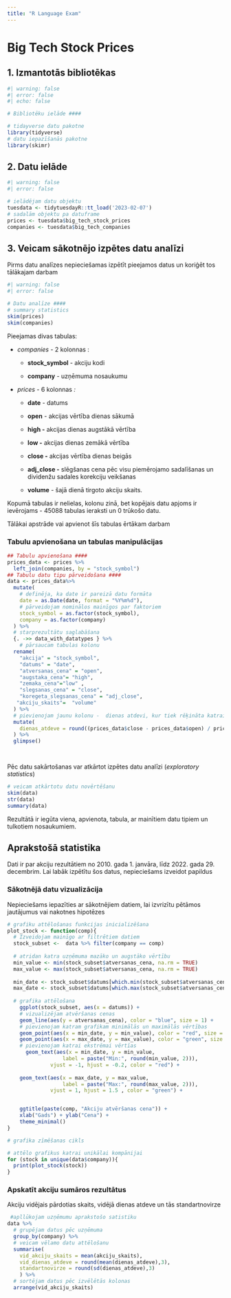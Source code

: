 ```yaml
---
title: "R Language Exam"
---
```


# Big Tech Stock Prices

## 1. Izmantotās bibliotēkas

```r
#| warning: false
#| error: false
#| echo: false

# Bibliotēku ielāde ####

# tidayverse datu pakotne
library(tidyverse)
# datu iepazīšanās pakotne
library(skimr)

```

## 2. Datu ielāde

```r
#| warning: false
#| error: false

# ielādējam datu objektu
tuesdata <- tidytuesdayR::tt_load('2023-02-07')
# sadalām objektu pa datuframe
prices <- tuesdata$big_tech_stock_prices 
companies <- tuesdata$big_tech_companies
```

## 3. Veicam sākotnējo izpētes datu analīzi

Pirms datu analīzes nepieciešamas izpētīt pieejamos datus un koriģēt tos tālākajam darbam

```r
#| warning: false
#| error: false

# Datu analīze ####
# summary statistics
skim(prices)
skim(companies)

```

Pieejamas divas tabulas:

-   *companies* - 2 kolonnas :

    -   **stock_symbol** - akciju kodi

    -   **company** - uzņēmuma nosaukumu

-   *prices -* 6 kolonnas *:*

    -   **date** - datums

    -   **open** - akcijas vērtība dienas sākumā

    -   **high -** akcijas dienas augstākā vērtība

    -   **low -** akcijas dienas zemākā vērtība

    -   **close -** akcijas vērtība dienas beigās

    -   **adj_close -** slēgšanas cena pēc visu piemērojamo sadalīšanas un dividenžu sadales korekciju veikšanas

    -   **volume** - šajā dienā tirgoto akciju skaits.

Kopumā tabulas ir nelielas, kolonu zinā, bet kopējais datu apjoms ir ievērojams - 45088 tabulas ieraksti un 0 trūkošo datu.

Tālākai apstrāde vai apvienot šīs tabulas ērtākam darbam

### Tabulu apvienošana un tabulas manipulācijas

```r
## Tabulu apvienošana ####
prices_data <- prices %>% 
  left_join(companies, by = "stock_symbol")
## Tabulu datu tipu pārveidošana ####
data <- prices_data%>% 
  mutate(
    # definēja, ka date ir pareizā datu formāta
    date = as.Date(date, format = "%Y%m%d"),
    # pārveidojam nominālos mainīgos par faktoriem
    stock_symbol = as.factor(stock_symbol),
    company = as.factor(company)
  ) %>% 
  # starprezultātu saglabāšana
  {. ->> data_with_datatypes } %>% 
    # pārsaucam tabulas kolonu
  rename(
    "akcija" = "stock_symbol",
    "datums" = "date",
    "atversanas_cena" = "open",
    "augstaka_cena"= "high",
    "zemaka_cena"="low" ,
    "slegsanas_cena" = "close",
    "koregeta_slegsanas_cena" = "adj_close",
   "akciju_skaits"=  "volume"
  ) %>%
  # pievienojam jaunu kolonu -  dienas atdevi, kur tiek rēķināta katrai rindai
  mutate(
    dienas_atdeve = round((prices_data$close - prices_data$open) / prices_data$open * 100,3)
  ) %>% 
  glimpse()

 
```

Pēc datu sakārtošanas var atkārtot izpētes datu analīzi (*exploratory statistics*)

```r
# veicam atkārtotu datu novērtēšanu
skim(data)
str(data)
summary(data)
```

Rezultātā ir iegūta viena, apvienota, tabula, ar mainītiem datu tipiem un tulkotiem nosaukumiem.

## Aprakstošā statistika 

Dati ir par akciju rezultātiem no 2010. gada 1. janvāra, līdz 2022. gada 29. decembrim. Lai labāk izpētītu šos datus, nepieciešams izveidot papildus

### Sākotnējā datu vizualizācija

Nepieciešams iepazīties ar sākotnējiem datiem, lai izvrizītu pētāmos jautājumus vai nakotnes hipotēzes

```r
# grafiku attēlošanas funkcijas inicializēšana
plot_stock <- function(comp){
  # Izveidojam mainīgo ar filtrētiem datiem
  stock_subset <-  data %>% filter(company == comp)
  
  # atridan katra uzņēmuma mazāko un augstāko vērtību
  min_value <- min(stock_subset$atversanas_cena, na.rm = TRUE)
  max_value <- max(stock_subset$atversanas_cena, na.rm = TRUE)
  
  min_date <- stock_subset$datums[which.min(stock_subset$atversanas_cena)]
  max_date <- stock_subset$datums[which.max(stock_subset$atversanas_cena)]
  
  # grafika attēlošana
    ggplot(stock_subset, aes(x = datums)) +
    # vizualizējam atvēršanas cenas
    geom_line(aes(y = atversanas_cena), color = "blue", size = 1) +
    # pievienojam katram grafikam minimālās un maximālās vērtības
    geom_point(aes(x = min_date, y = min_value), color = "red", size = 3) +
    geom_point(aes(x = max_date, y = max_value), color = "green", size = 3) +
    # pievienojam katrai ekstrēmai vērtīas
      geom_text(aes(x = min_date, y = min_value, 
                  label = paste("Min:", round(min_value, 2))), 
              vjust = -1, hjust = -0.2, color = "red") +
    
    geom_text(aes(x = max_date, y = max_value, 
                  label = paste("Max:", round(max_value, 2))), 
              vjust = 1, hjust = 1.5 , color = "green") +


    ggtitle(paste(comp, "Akciju atvēršanas cena")) +
    xlab("Gads") + ylab("Cena") +
    theme_minimal()
}

# grafika zīmēšanas cikls

# attēlo grafikus katrai unikālai kompānijai
for (stock in unique(data$company)){
  print(plot_stock(stock))
}
```

### Apskatīt akciju sumāros rezultātus

Akciju vidējais pārdotias skaits, vidējā dienas atdeve un tās standartnovirze

```r
 #apllūkojam uzņēmumu aprakstošo satistiku
data %>% 
  # grupējam datus pēc uzņēmuma
  group_by(company) %>% 
  # veicam vēlamo datu attēlošanu
  summarise(
    vid_akciju_skaits = mean(akciju_skaits),
    vid_dienas_atdeve = round(mean(dienas_atdeve),3),
    standartnovirze = round(sd(dienas_atdeve),3)
    ) %>% 
  # sortējam datus pēc izvēlētās kolonas
  arrange(vid_akciju_skaits)
```
